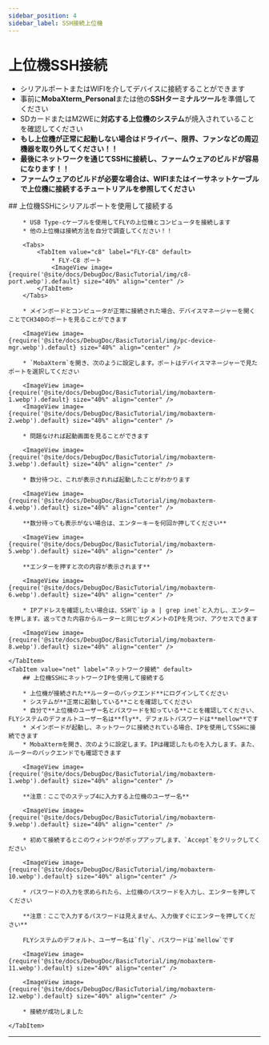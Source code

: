 ```yaml
---
sidebar_position: 4
sidebar_label: SSH接続上位機
---
```


# 上位機SSH接続


* シリアルポートまたはWIFIを介してデバイスに接続することができます
* 事前に**MobaXterm_Personal**または他の**SSHターミナルツール**を準備してください
* SDカードまたはM2WEに**対応する上位機のシステム**が焼入されていることを確認してください
* **もし上位機が正常に起動しない場合はドライバー、限界、ファンなどの周辺機器を取り外してください！！**
* **最後にネットワークを通じてSSHに接続し、ファームウェアのビルドが容易になります！！**
* **ファームウェアのビルドが必要な場合は、WIFIまたはイーサネットケーブルで上位機に接続するチュートリアルを参照してください**

<Tabs>
    <TabItem value="serial" label="シリアル接続" default>
        ## 上位機SSHにシリアルポートを使用して接続する

        * USB Type-cケーブルを使用してFLYの上位機とコンピュータを接続します
        * 他の上位機は接続方法を自分で調査してください！！

        <Tabs>
            <TabItem value="c8" label="FLY-C8" default>
                * FLY-C8 ポート
                <ImageView image={require('@site/docs/DebugDoc/BasicTutorial/img/c8-port.webp').default} size="40%" align="center" />
            </TabItem>
        </Tabs>

        * メインボードとコンピュータが正常に接続された場合、デバイスマネージャーを開くことでCH340のポートを見ることができます

        <ImageView image={require('@site/docs/DebugDoc/BasicTutorial/img/pc-device-mgr.webp').default} size="40%" align="center" />

        * `MobaXterm`を開き、次のように設定します。ポートはデバイスマネージャーで見たポートを選択してください

        <ImageView image={require('@site/docs/DebugDoc/BasicTutorial/img/mobaxterm-1.webp').default} size="40%" align="center" />
        <ImageView image={require('@site/docs/DebugDoc/BasicTutorial/img/mobaxterm-2.webp').default} size="40%" align="center" />

        * 問題なければ起動画面を見ることができます

        <ImageView image={require('@site/docs/DebugDoc/BasicTutorial/img/mobaxterm-3.webp').default} size="40%" align="center" />

        * 数分待つと、これが表示されれば起動したことがわかります

        <ImageView image={require('@site/docs/DebugDoc/BasicTutorial/img/mobaxterm-4.webp').default} size="40%" align="center" />

        **数分待っても表示がない場合は、エンターキーを何回か押してください**

        <ImageView image={require('@site/docs/DebugDoc/BasicTutorial/img/mobaxterm-5.webp').default} size="40%" align="center" />

        **エンターを押すと次の内容が表示されます**

        <ImageView image={require('@site/docs/DebugDoc/BasicTutorial/img/mobaxterm-6.webp').default} size="40%" align="center" />

        * IPアドレスを確認したい場合は、SSHで`ip a | grep inet`と入力し、エンターを押します。返ってきた内容からルーターと同じセグメントのIPを見つけ、アクセスできます

        <ImageView image={require('@site/docs/DebugDoc/BasicTutorial/img/mobaxterm-8.webp').default} size="40%" align="center" />

    </TabItem>
    <TabItem value="net" label="ネットワーク接続" default>
        ## 上位機SSHにネットワークIPを使用して接続する

        * 上位機が接続された**ルーターのバックエンド**にログインしてください
        * システムが**正常に起動している**ことを確認してください
        * 自分で**上位機のユーザー名とパスワードを知っている**ことを確認してください、FLYシステムのデフォルトユーザー名は**fly**、デフォルトパスワードは**mellow**です
        * メインボードが起動し、ネットワークに接続されている場合、IPを使用してSSHに接続できます
        * MobaXtermを開き、次のように設定します。IPは確認したものを入力します。また、ルーターのバックエンドでも確認できます

        <ImageView image={require('@site/docs/DebugDoc/BasicTutorial/img/mobaxterm-1.webp').default} size="40%" align="center" />

        **注意：ここでのステップ4に入力する上位機のユーザー名**

        <ImageView image={require('@site/docs/DebugDoc/BasicTutorial/img/mobaxterm-9.webp').default} size="40%" align="center" />

        * 初めて接続するとこのウィンドウがポップアップします、`Accept`をクリックしてください

        <ImageView image={require('@site/docs/DebugDoc/BasicTutorial/img/mobaxterm-10.webp').default} size="40%" align="center" />

        * パスワードの入力を求められたら、上位機のパスワードを入力し、エンターを押してください

        **注意：ここで入力するパスワードは見えません、入力後すぐにエンターを押してください**

        FLYシステムのデフォルト、ユーザー名は`fly`、パスワードは`mellow`です

        <ImageView image={require('@site/docs/DebugDoc/BasicTutorial/img/mobaxterm-11.webp').default} size="40%" align="center" />

        <ImageView image={require('@site/docs/DebugDoc/BasicTutorial/img/mobaxterm-12.webp').default} size="40%" align="center" />

        * 接続が成功しました

    </TabItem>
</Tabs>

----